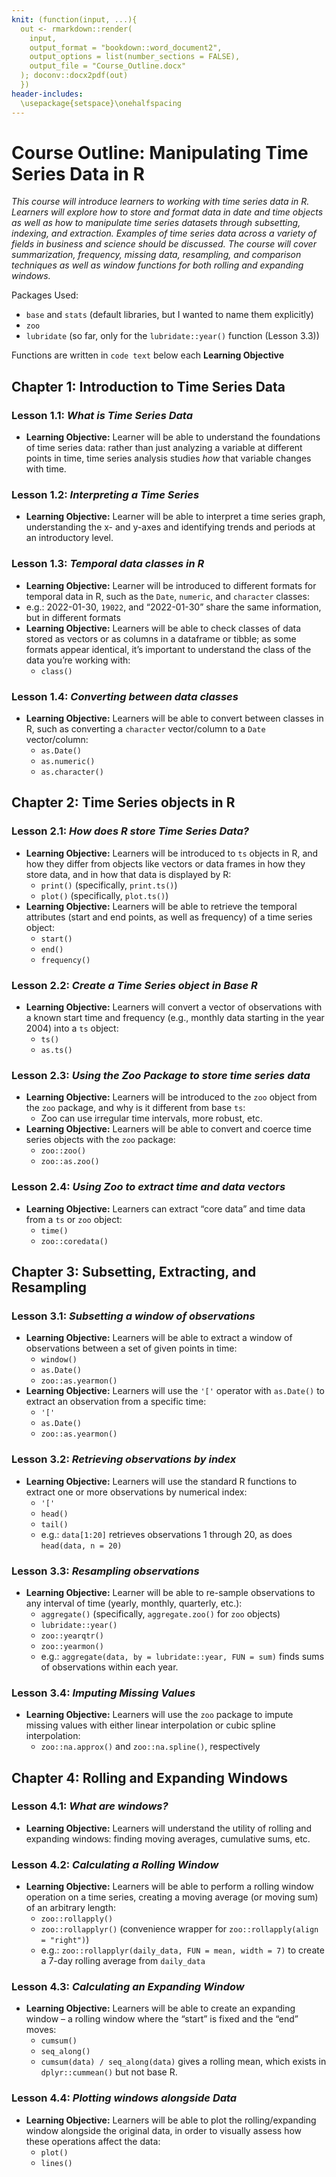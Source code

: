 ```yaml
---
knit: (function(input, ...){
  out <- rmarkdown::render(
    input,
    output_format = "bookdown::word_document2",
    output_options = list(number_sections = FALSE),
    output_file = "Course_Outline.docx"
  ); doconv::docx2pdf(out)
  })
header-includes:
  \usepackage{setspace}\onehalfspacing
---
```


# Course Outline: Manipulating Time Series Data in R {-}

*This course will introduce learners to working with time series data in R. Learners will explore how to store and format data in date and time objects as well as how to manipulate time series datasets through subsetting, indexing, and extraction. Examples of time series data across a variety of fields in business and science should be discussed. The course will cover summarization, frequency, missing data, resampling, and comparison techniques as well as window functions for both rolling and expanding windows.*

Packages Used:

-   `base` and `stats` (default libraries, but I wanted to name them explicitly)
-   `zoo`
-   `lubridate`   (so far, only for the `lubridate::year()` function (Lesson 3.3))

Functions are written in `code text` below each **Learning Objective**


## Chapter 1: Introduction to Time Series Data {-}

###   Lesson 1.1: *What is Time Series Data* {-}

-   **Learning Objective:** Learner will be able to understand the foundations of time series data: rather than just analyzing a variable at different points in time, time series analysis studies *how* that variable changes with time.

###   Lesson 1.2: *Interpreting a Time Series* {-}

-   **Learning Objective:** Learner will be able to interpret a time series graph, understanding the x- and y-axes and identifying trends and periods at an introductory level.

###   Lesson 1.3: *Temporal data classes in R* {-}

-   **Learning Objective:** Learner will be introduced to different formats for temporal data in R, such as the `Date`, `numeric`, and `character` classes:
  -   e.g.: 2022-01-30, `19022`, and "2022-01-30" share the same information, but in different formats
-   **Learning Objective:** Learners will be able to check classes of data stored as vectors or as columns in a dataframe or tibble; as some formats appear identical, it's important to understand the class of the data you're working with:
    -   `class()`
        
###   Lesson 1.4: *Converting between data classes* {-}

-   **Learning Objective:** Learners will be able to convert between classes in R, such as converting a `character` vector/column to a `Date` vector/column:
    -   `as.Date()`
    -   `as.numeric()`
    -   `as.character()`



## Chapter 2: Time Series objects in R {-}

###   Lesson 2.1: *How does R store Time Series Data?* {-}

-   **Learning Objective:** Learners will be introduced to `ts` objects in R, and how they differ from objects like vectors or data frames in how they store data, and in how that data is displayed by R:
    - `print()`   (specifically, `print.ts()`)
    - `plot()`    (specifically, `plot.ts()`)
    
-   **Learning Objective:** Learners will be able to retrieve the temporal attributes (start and end points, as well as frequency) of a time series object:
    -   `start()`
    -   `end()`
    -   `frequency()`
    
###   Lesson 2.2: *Create a Time Series object in Base R* {-}

-   **Learning Objective:** Learners will convert a vector of observations with a known start time and frequency (e.g., monthly data starting in the year 2004) into a `ts` object:
    -   `ts()`
    -   `as.ts()`
  
###   Lesson 2.3: *Using the Zoo Package to store time series data* {-}

-   **Learning Objective:** Learners will be introduced to the `zoo` object from the `zoo` package, and why is it different from base `ts`:
    -   Zoo can  use irregular time intervals, more robust, etc.
-   **Learning Objective:** Learners will be able to convert and coerce time series objects with the `zoo` package:
    -   `zoo::zoo()`
    -   `zoo::as.zoo()`
  
###   Lesson 2.4: *Using Zoo to extract time and data vectors* {-}

-   **Learning Objective:** Learners can extract "core data" and time data from a `ts` or `zoo` object:
    -   `time()`
    -   `zoo::coredata()`



## Chapter 3: Subsetting, Extracting, and Resampling {-}

###   Lesson 3.1: *Subsetting a window of observations* {-}

-   **Learning Objective:** Learners will be able to extract a window of observations between a set of given points in time:
    -   `window()`
    -   `as.Date()`
    -   `zoo::as.yearmon()`
  
-   **Learning Objective:** Learners will use the `'['` operator with `as.Date()` to extract an observation from a specific time:
    -   `'['`
    -   `as.Date()`
    -   `zoo::as.yearmon()`
  
###   Lesson 3.2: *Retrieving observations by index* {-}

-   **Learning Objective:** Learners will use the standard R functions to extract one or more observations by numerical index:
    -   `'['`
    -   `head()`
    -   `tail()`
    -   e.g.: `data[1:20]` retrieves observations 1 through 20, as does `head(data, n = 20)`
  
###   Lesson 3.3: *Resampling observations* {-}

-   **Learning Objective:** Learner will be able to re-sample observations to any interval of time (yearly, monthly, quarterly, etc.):
    -   `aggregate()`   (specifically, `aggregate.zoo()` for `zoo` objects)
    -   `lubridate::year()`
    -   `zoo::yearqtr()`
    -   `zoo::yearmon()`
    -   e.g.: `aggregate(data, by = lubridate::year, FUN = sum)` finds sums of observations within each year.
    
###   Lesson 3.4: *Imputing Missing Values* {-}

-   **Learning Objective:** Learners will use the `zoo` package to impute missing values with either linear interpolation or cubic spline interpolation:
    -   `zoo::na.approx()` and `zoo::na.spline()`, respectively



## Chapter 4: Rolling and Expanding Windows {-}

###   Lesson 4.1: *What are windows?* {-}

-   **Learning Objective:** Learners will understand the utility of rolling and expanding windows: finding moving averages, cumulative sums, etc.

###   Lesson 4.2: *Calculating a Rolling Window* {-}

-   **Learning Objective:** Learners will be able to perform a rolling window operation on a time series, creating a moving average (or moving sum) of an arbitrary length:
    -   `zoo::rollapply()`
    -   `zoo::rollapplyr()` (convenience wrapper for `zoo::rollapply(align = "right")`)
    -   e.g.: `zoo::rollapplyr(daily_data, FUN = mean, width = 7)` to create a 7-day rolling average from `daily_data`
  
###   Lesson 4.3: *Calculating an Expanding Window* {-}

-   **Learning Objective:** Learners will be able to create an expanding window -- a rolling window where the "start" is fixed and the "end" moves:
    -   `cumsum()`
    -   `seq_along()`
    -   `cumsum(data) / seq_along(data)` gives a rolling mean, which exists in `dplyr::cummean()` but not base R.
  
###   Lesson 4.4: *Plotting windows alongside Data* {-}

-   **Learning Objective:** Learners will be able to plot the rolling/expanding window alongside the original data, in order to visually assess how these operations affect the data:
    -   `plot()`
    -   `lines()`
